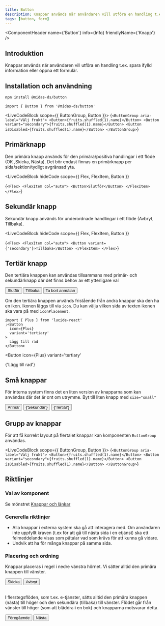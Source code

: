 ```yaml
---
title: Button
description: Knappar används när användaren vill utföra en handling t.ex. spara ifylld information eller öppna ett formulär.
tags: [button, form]
---
```



<ComponentHeader
  name={'Button'}
  info={Info}
  friendlyName={'Knapp'}
/>

## Introduktion

Knappar används när användaren vill utföra en handling t.ex. spara ifylld information eller öppna ett formulär.

## Installation och användning

```bash npm2yarn
npm install @midas-ds/button
```

```tsx
import { Button } from '@midas-ds/button'
```

<LiveCodeBlock scope={{ ButtonGroup, Button }}>
  {`<ButtonGroup aria-label="Välj frukt">
    <Button>{fruits.shuffled(1).name}</Button>
    <Button variant="secondary">{fruits.shuffled(1).name}</Button>
    <Button isDisabled>{fruits.shuffled(1).name}</Button>
</ButtonGroup>`}
</LiveCodeBlock>

## Primärknapp

Den primära knapp används för den primära/positiva handlingar i ett flöde (OK ,Skicka, Nästa). Det bör endast finnas en primärknapp per sida/sektion/tydligt avgränsad yta.

<LiveCodeBlock
  hideCode
  scope={{ Flex, FlexItem, Button }}
>
  {`<Flex>
  <FlexItem col="auto">
    <Button>Slutför</Button>
  </FlexItem>
</Flex>`}
</LiveCodeBlock>

## Sekundär knapp

Sekundär knapp används för underordnade handlingar i ett flöde (Avbryt, Tillbaka).

<LiveCodeBlock
  hideCode
  scope={{ Flex, FlexItem, Button }}
>
  {`<Flex>
  <FlexItem col="auto">
    <Button variant={'secondary'}>Tillbaka</Button>
  </FlexItem>
</Flex>`}
</LiveCodeBlock>

## Tertiär knapp

Den tertiära knappen kan användas tillsammans med primär- och sekundärknapp där det finns behov av ett ytterligare val

<ButtonGroup aria-label='Hantera anmälan'>
  <Button>Slutför</Button>
  <Button variant='secondary'>Tillbaka</Button>
  <Button variant='tertiary'>Ta bort anmälan</Button>
</ButtonGroup>

Om den tertiära knappen används fristående från andra knappar ska den ha en ikon. Ikonen läggs till via `icon`.
Du kan välja vilken sida av texten ikonen ska vara på med `iconPlacement`.

```tsx
import { Plus } from 'lucide-react'
;<Button
  icon={Plus}
  variant='tertiary'
>
  Lägg till rad
</Button>
```

<Button
  icon={Plus}
  variant='tertiary'
>
  {'Lägg till rad'}
</Button>

## Små knappar

För interna system finns det en liten version av knapparna som kan användas där det är ont om utrymme. Byt till liten knapp med `size="small"`

<ButtonGroup>
  <Button size='small'>Primär</Button>
  <Button
    size='small'
    variant='secondary'
  >
    {'Sekundär'}
  </Button>
  <Button
    size='small'
    variant='tertiary'
  >
    {'Tertiär'}
  </Button>
</ButtonGroup>

## Grupp av knappar

För att få korrekt layout på flertalet knappar kan komponenten `ButtonGroup` användas.

<LiveCodeBlock scope={{ ButtonGroup, Button }}>
  {`<ButtonGroup aria-label="Välj frukt">
    <Button>{fruits.shuffled(1).name}</Button>
    <Button variant="secondary">{fruits.shuffled(1).name}</Button>
    <Button isDisabled>{fruits.shuffled(1).name}</Button>
</ButtonGroup>`}
</LiveCodeBlock>

## Riktlinjer

### Val av komponent

Se mönstret [Knappar och länkar](/design-patterns/buttons-and-links)

### Generella riktlinjer

- Alla knappar i externa system ska gå att interagera med. Om användaren inte uppfyllt kraven (t.ex för att gå till nästa sida i en etjänst) ska ett felmeddelande visas som påtalar vad som krävs för att kunna gå vidare.
- Undvik att ha för många knappar på samma sida.

### Placering och ordning

Knappar placeras i regel i nedre vänstra hörnet. Vi sätter alltid den primära knappen till vänster.

<ButtonGroup aria-label='Skicka formulär'>
  <Button>Skicka</Button>
  <Button variant='secondary'>Avbryt</Button>
</ButtonGroup>

<br />I flerstegsflöden, som t.ex. e-tjänster, sätts alltid den primära knappen (nästa) till höger och den sekundära
(tillbaka) till vänster. Flödet går från vänster till höger (som att bläddra i en bok) och knapparna motsvarar detta.

<ButtonGroup aria-label='Skicka formulär'>
  <Button variant='secondary'>Föregående</Button>
  <Button>Nästa</Button>
</ButtonGroup>

<ComponentFooter info={Info} />
